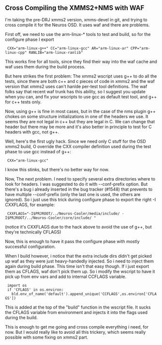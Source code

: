 == Cross Compiling the XMMS2+NMS with WAF ==

I'm taking the pre-DRJ xmms2 version, xmms-devel in git, and trying to cross compile it for the Neuros OSD.
It uses waf and there are problems.

First off, we need to use the arm-linux-* tools to test and build, so for the configure phase I export

  CXX="arm-linux-g++" CC="arm-linux-gcc" AR="arm-linux-ar" CPP="arm-linux-cpp" RANLIB="arm-linux-ranlib"

This works fine for all tools, since they find their way into the waf cache and waf uses them during the build process.

But here strikes the first problem:
The xmms2 wscript uses g++ to do all the tests, since there are both c++ and c pieces of code in xmms2 and the waf
version that xmms2 uses can't hanlde per-test tool definitions. The waf folks say that recent waf trunk has this ability,
so I suggest you update when you can, and fix your wscripts to use gcc as default test tool, and g++ for c++ tests only.

Now, using g++ is fine in most cases, but in the case of the nms plugin g++ chokes on some structure initializations 
in one of the headers we use. It seems they are not legal in c++ but they are legal in C.
We can change that header but there may be more and it's also better in principle to test for C headers with gcc, not g++.

Well, here's the first ugly hack. Since we need only C stuff for the OSD xmms2 build, O override the CXX compiler definition
used during the test phase to use gcc instead of g++:

  CXX="arm-linux-gcc" 

I know this stinks, but there's no better way for now.

Now, The next problem. I need to specify several extra directories where to look for headers. I was suggested to do it with --conf-prefix
option. But there's a bug i already inserted in the bug tracker (#1548) that prevents to have multiple --conf-prefix (only the last
one is used, the others are ignored). So i just use this trick during configure phase to export the right -I CXXFLAGS, for example:

  CXXFLAGS="-I$PRJROOT/../Neuros-Cooler/media/include/ -I$PRJROOT/../Neuros-Cooler/core/include/ "

(notice it's CXXFLAGS due to the hack above to avoid the use of g++, but they're technically CFLAGS)

Now, this is enough to have it pass the configure phase with mostly successful configuration.

When I build however, i notice that the extra include dirs didn't get picked up waf as they were just heavy-handedly injected.
So i need to inject them again during build phase. This time isn't that easy though. If i just export them as CFLAGS, waf don't
pick them up. So i modify the wscript to have it pick up from env vars and add to internal CCFLAGS variable.

  import os
  if 'CFLAGS' in os.environ:
    bld.env_of_name('default').append_unique('CCFLAGS',os.environ['CFLAGS'])

This is added at the top of the "build" function in the wscript file. It sucks the CFLAGS variable from environment and injects
it into the flags used during the build.

This is enough to get me going and cross compile everything i need, for now. But I would really like to avoid all this trickery,
which seems really possible with some fixing on xmms2 part.